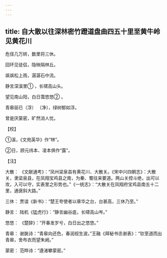 ```yaml
---
---
---
```

title: 自大散以往深林密竹蹬道盘曲四五十里至黄牛岭见黄花川
---




危径几万转，数里将三休。

回环见徒侣，隐映隔林丘。

飒飒松上雨，潺潺石中流。

静言深溪里① ，长啸高山头。

望见南山阳，白日霭悠悠② 。

青皋丽已（浮） 〔净〕，绿树郁如浮。

曾是厌蒙密，旷然消人忧。

【校】

①溪，《文苑英华》作“林”。

②日，顾元纬本、凌本俱作“露”。

【注】

大散： 《文献通考》：“凤州梁泉县有黄花川、大散关。《宋中兴四朝志》：大散关，隶梁泉县，在凤翔宝鸡县之南，为秦、蜀往来要道。两山关控斗绝，出可以攻，入可以守，实表里之形势也。”《一统志》：“大散关在凤翔府宝鸡县南五十二里，通褒斜大路。”

三休： 贾谊《新书》：“楚王夸使者以章华之台，台甚高，三休乃至。”

静言： 陆机《猛虎行》：“静言幽谷底，长啸高山岑。”

悠悠： 《楚辞》：“开春发岁兮，白日出之悠悠。”

青皋： 谢朓诗：“青皋向还色，春润视生波。”王融《拜秘书丞谢表》：“钦至道而出青皋，舍布衣而望朱阙。”

蒙密： 范晔诗：“遵渚攀蒙密。”